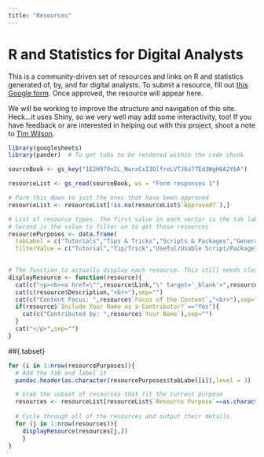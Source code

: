 ```yaml
---
title: "Resources"
---
```


# R and Statistics for Digital Analysts

This is a community-driven set of resources and links on R and statistics generated of, by, and for digital analysts. To submit a resource, fill out [this Google form](https://docs.google.com/a/webanalyticsdemystified.com/forms/d/e/1FAIpQLSftDmRdGT-Ad-mgaa2rEh7yt4F6hYzDGkIuIym4lsq1Lothsw/viewform). Once approved, the resource will appear here.

We will be working to improve the structure and navigation of this site. Heck...it uses Shiny, so we very well may add some interactivity, too! If you have feedback or are interested in helping out with this project, shoot a note to [Tim Wilson](mailto:tim@analyticsdemystified.com). 

```r
library(googlesheets)
library(pander)  # To get tabs to be rendered within the code chunk

sourceBook <- gs_key("1E2H979v2L_NwrxCxI3OlfreLVTJ6a77Ed3WgH6A2YbA")

resourceList <- gs_read(sourceBook, ws = "Form responses 1")

# Pare this down to just the ones that have been approved
resourceList <- resourceList[!is.na(resourceList$`Approved?`),]

# List of resource types. The first value in each vector is the tab label. The
# Second is the value to filter on to get those resources
resourcePurposes <- data.frame(
  tabLabel = c("Tutorials","Tips & Tricks","Scripts & Packages","General Reference"),
  filterValue = c("Tutorial","Tip/Trick","Useful/Usable Script/Package","General Reference"))
  
```

```r

# The function to actually display each resource. This still needs cleanup work.
displayResource <- function(resource){
  cat(c("<p><b><a href=\"",resource$Link,"\" target='_blank'>",resource$`Resource Name/Title`,"</a></b> (",resource$`Content Type`,")<br>"),sep="")
  cat(c(resource$Description,"<br>"),sep="")
  cat(c("Content Focus: ",resource$`Focus of the Content`,"<br>"),sep="")
  if(resource$`Include Your Name as a Contributor?`=="Yes"){
    cat(c("Contributed by: ",resource$`Your Name`),sep="")
  }
  cat("</p>",sep="")
}

```

##{.tabset}

```r

for (i in 1:nrow(resourcePurposes)){
  # Add the tab and label it
  pandoc.header(as.character(resourcePurposes$tabLabel[i]),level = 3)

  # Grab the subset of resources that fit the current purpose
  resources <- resourceList[resourceList$`Resource Purpose`==as.character(resourcePurposes$filterValue[i]),]
  
  # Cycle through all of the resources and output their details
  for (j in 1:nrow(resources)){
    displayResource(resources[j,])
    }
}
```
